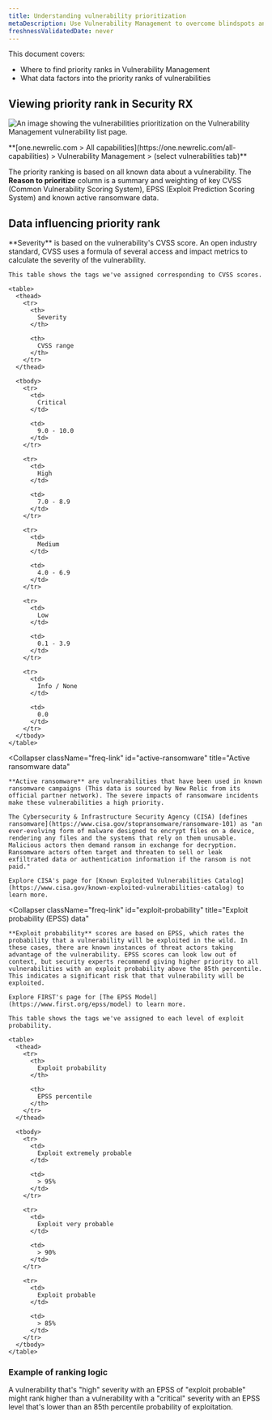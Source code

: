 ```yaml
---
title: Understanding vulnerability prioritization
metaDescription: Use Vulnerability Management to overcome blindspots and assign remediation to developers as a security team.
freshnessValidatedDate: never
---
```


This document covers:

* Where to find priority ranks in Vulnerability Management
* What data factors into the priority ranks of vulnerabilities

## Viewing priority rank in Security RX

<img
  title="Vulnerability Management prioritization"
  alt="An image showing the vulnerabilities prioritization on the Vulnerability Management vulnerability list page."
  src="/images/vuln-priority-security.webp"
/>

<figcaption>
  <DNT>
    **[one.newrelic.com > All capabilities](https://one.newrelic.com/all-capabilities) > Vulnerability Management > (select vulnerabilities tab)**
  </DNT>
</figcaption>

The priority ranking is based on all known data about a vulnerability. The **Reason to prioritize** column is a summary and weighting of key CVSS (Common Vulnerability Scoring System), EPSS (Exploit Prediction Scoring System) and known active ransomware data.

## Data influencing priority rank

<CollapserGroup>
  <Collapser
    className="freq-link"
    id="severity"
    title="Severity data"
  >
    **Severity** is based on the vulnerability's CVSS score. An open industry standard, CVSS uses a formula of several access and impact metrics to calculate the severity of the vulnerability.

    This table shows the tags we've assigned corresponding to CVSS scores.

    <table>
      <thead>
        <tr>
          <th>
            Severity
          </th>

          <th>
            CVSS range
          </th>
        </tr>
      </thead>

      <tbody>
        <tr>
          <td>
            Critical
          </td>

          <td>
            9.0 - 10.0
          </td>
        </tr>

        <tr>
          <td>
            High
          </td>

          <td>
            7.0 - 8.9
          </td>
        </tr>

        <tr>
          <td>
            Medium
          </td>

          <td>
            4.0 - 6.9
          </td>
        </tr>

        <tr>
          <td>
            Low
          </td>

          <td>
            0.1 - 3.9
          </td>
        </tr>

        <tr>
          <td>
            Info / None
          </td>

          <td>
            0.0
          </td>
        </tr>
      </tbody>
    </table>
  </Collapser>

  <Collapser
    className="freq-link"
    id="active-ransomware"
    title="Active ransomware data"
  >
    **Active ransomware** are vulnerabilities that have been used in known ransomware campaigns (This data is sourced by New Relic from its official partner network). The severe impacts of ransomware incidents make these vulnerabilities a high priority.

    The Cybersecurity & Infrastructure Security Agency (CISA) [defines ransomware](https://www.cisa.gov/stopransomware/ransomware-101) as "an ever-evolving form of malware designed to encrypt files on a device, rendering any files and the systems that rely on them unusable. Malicious actors then demand ransom in exchange for decryption. Ransomware actors often target and threaten to sell or leak exfiltrated data or authentication information if the ransom is not paid."

    Explore CISA's page for [Known Exploited Vulnerabilities Catalog](https://www.cisa.gov/known-exploited-vulnerabilities-catalog) to learn more.
  </Collapser>

  <Collapser
    className="freq-link"
    id="exploit-probability"
    title="Exploit probability (EPSS) data"
  >
    **Exploit probability** scores are based on EPSS, which rates the probability that a vulnerability will be exploited in the wild. In these cases, there are known instances of threat actors taking advantage of the vulnerability. EPSS scores can look low out of context, but security experts recommend giving higher priority to all vulnerabilities with an exploit probability above the 85th percentile. This indicates a significant risk that that vulnerability will be exploited.

    Explore FIRST's page for [The EPSS Model](https://www.first.org/epss/model) to learn more.

    This table shows the tags we've assigned to each level of exploit probability.

    <table>
      <thead>
        <tr>
          <th>
            Exploit probability
          </th>

          <th>
            EPSS percentile
          </th>
        </tr>
      </thead>

      <tbody>
        <tr>
          <td>
            Exploit extremely probable
          </td>

          <td>
            > 95%
          </td>
        </tr>

        <tr>
          <td>
            Exploit very probable
          </td>

          <td>
            > 90%
          </td>
        </tr>

        <tr>
          <td>
            Exploit probable
          </td>

          <td>
            > 85%
          </td>
        </tr>
      </tbody>
    </table>
  </Collapser>
</CollapserGroup>

### Example of ranking logic

A vulnerability that's "high" severity with an EPSS of "exploit probable" might rank higher than a vulnerability with a "critical" severity with an EPSS level that's lower than an 85th percentile probability of exploitation.
